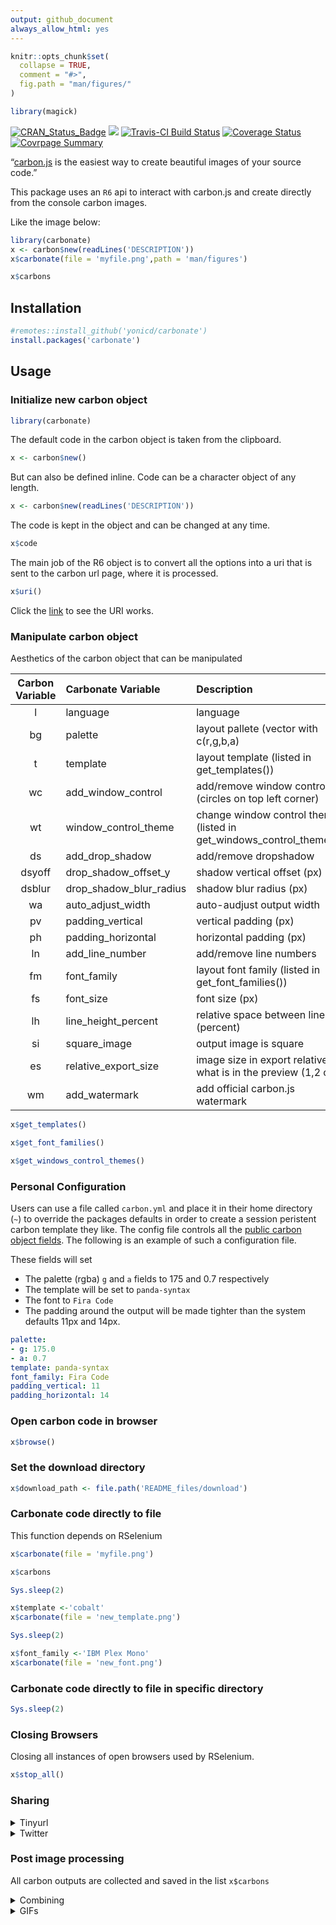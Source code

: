 ```yaml
---
output: github_document
always_allow_html: yes
---
```


<!-- README.md is generated from README.Rmd. Please edit that file -->

```r
knitr::opts_chunk$set(
  collapse = TRUE,
  comment = "#>",
  fig.path = "man/figures/"
)

library(magick)
```

[![CRAN_Status_Badge](http://www.r-pkg.org/badges/version/carbonate)](https://cran.r-project.org/package=carbonate)
[![](https://cranlogs.r-pkg.org/badges/carbonate)](https://cran.r-project.org/package=carbonate)
[![Travis-CI Build Status](https://travis-ci.org/yonicd/carbonate.svg?branch=master)](https://travis-ci.org/yonicd/carbonate)
[![Coverage Status](https://img.shields.io/codecov/c/github/yonicd/carbonate/master.svg)](https://codecov.io/github/yonicd/carbonate?branch=master)
[![Covrpage Summary](https://img.shields.io/badge/covrpage-Last_Build_2022_08_21-yellowgreen.svg)](https://goo.gl/gNRcCb)

"[carbon.js](https://carbon.now.sh/about) is the easiest way to create beautiful images of your source code."

This package uses an `R6` api to interact with carbon.js and create directly from the console carbon images. 

Like the image below:

```r
library(carbonate)
x <- carbon$new(readLines('DESCRIPTION'))
x$carbonate(file = 'myfile.png',path = 'man/figures')
```

```r
x$carbons
```

## Installation

```r
#remotes::install_github('yonicd/carbonate')
install.packages('carbonate')
```

## Usage

### Initialize new carbon object

```r
library(carbonate)
```

The default code in the carbon object is taken from the clipboard.

```r
x <- carbon$new()
```

But can also be defined inline. Code can be a character object of any length.

```r
x <- carbon$new(readLines('DESCRIPTION'))
```

The code is kept in the object and can be changed at any time.

```r
x$code
```

The main job of the R6 object is to convert all the options into a uri that is sent to the carbon url page, where it is processed. 

```r
x$uri()
```

Click the [link](`r x$uri()`) to see the URI works.

### Manipulate carbon object

Aesthetics of the carbon object that can be manipulated

|Carbon Variable  |Carbonate Variable |Description | Default | 
|:------:|:-----------------------|:-----------|:----:|
|l      |language                |language          |r|
|bg     |palette                 |layout pallete (vector with c(r,g,b,a)|c(r=171,g=184,b=195,a=1)|
|t      |template                |layout template (listed in get_templates()) |'seti'|
|wc     |add_window_control      |add/remove window controls (circles on top left corner) |TRUE|
|wt     |window_control_theme    |change window control themes  (listed in get_windows_control_themes())        |'none'|
|ds     |add_drop_shadow         |add/remove dropshadow     |TRUE|
|dsyoff |drop_shadow_offset_y    |shadow vertical offset (px) |20|
|dsblur |drop_shadow_blur_radius |shadow blur radius (px) |68|
|wa     |auto_adjust_width       |auto-audjust output width          |TRUE|
|pv     |padding_vertical        |vertical padding (px)          |48|
|ph     |padding_horizontal      |horizontal padding (px)          |32|
|ln     |add_line_number         |add/remove line numbers          |FALSE|
|fm     |font_family             |layout font family (listed in get_font_families())          |'Hack'|
|fs     |font_size               |font size (px)         |14|
|lh     |line_height_percent     |relative space between lines (percent)          |133|
|si     |square_image            |output image is square     |FALSE|
|es     |relative_export_size    |image size in export relative to what is in the preview (1,2 or 4)    |1|
|wm     |add_watermark           |add official carbon.js watermark          |FALSE|

```r
x$get_templates()
```

```r
x$get_font_families()
```

```r
x$get_windows_control_themes()
```

### Personal Configuration

Users can use a file called `carbon.yml` and place it in their home directory (`~`) to override the packages defaults in order to create a session peristent carbon template they like. The config file controls all the [public carbon object fields](#manipulate-carbon-object). The following is an example of such a configuration file. 

These fields will set 

  - The palette (rgba) `g` and `a` fields to 175 and 0.7 respectively
  - The template will be set to `panda-syntax`
  - The font to `Fira Code`
  - The padding around the output will be made tighter than the system defaults 11px and 14px.

```yml
palette:
- g: 175.0
- a: 0.7
template: panda-syntax
font_family: Fira Code
padding_vertical: 11
padding_horizontal: 14
```

### Open carbon code in browser

```r
x$browse()
```

### Set the download directory

```r
x$download_path <- file.path('README_files/download')
```

### Carbonate code directly to file

This function depends on RSelenium

```r
x$carbonate(file = 'myfile.png')
```

```r
x$carbons
```

```r
Sys.sleep(2)
```

```r
x$template <-'cobalt'
x$carbonate(file = 'new_template.png')
```

```r
Sys.sleep(2)
```

```r
x$font_family <-'IBM Plex Mono'
x$carbonate(file = 'new_font.png')
```

### Carbonate code directly to file in specific directory

```r
Sys.sleep(2)
```

### Closing Browsers

Closing all instances of open browsers used by RSelenium.

```r
x$stop_all()
```

### Sharing

<details><summary>Tinyurl</summary>

You can also put a tinyurl link as a watermark on the image produced that will open to the carbon.now.sh page that has the code in the image.

```r
Sys.sleep(2)
```

```r
x$add_tinyurl <- TRUE
x$carbonate(file = 'tiny_url.png')
```

If you just want the tinyurl link without the image to use in a tweet you can create it using

```r
x$tiny()
```

Or you can put the link directly on your clipboard

```r
x$tiny(clip = TRUE)
clipr::read_clip()
```

</details>

<details><summary>Twitter</summary>

##### Direct

You can also directly tweet the image. An automatic status is created with two options

  - Default
    - `r 'Created in R using the Carbonate \U0001f4e6'`
    
  - When `add_tinyurl <- TRUE`
    - `r sprintf('%s\nCheck out this script at \U0001f517 %s', 'Created in R using the Carbonate \U0001f4e6', x$tiny())`
    
  - Manual
    - Using `tweet_status` you can write your own status. 

```r
x <- carbonate::carbon$new()
x$tweet <- TRUE
x$carbonate()
```

##### Post process (Batch)

If you have images stored in `x$carbons` you can post them also in a tweet using.

```r
# for multiple png attachments
x$rtweet(x$carbons,media_type = 'png') #using default status

# subsets of images
x$rtweet(status='These are images',x$carbons[c(1,3)],media_type = 'png')

# for gifs
x$rtweet(status='This is a gif', x$carbons,media_type = 'gif')
```

</details>

### Post image processing

All carbon outputs are collected and saved in the list `x$carbons`

<details><summary>Combining</summary>

```r
x$carbons%>%
  magick::image_scale('300')%>%
  magick::image_append()

x$carbons%>%
  magick::image_scale('300')%>%
  magick::image_append(stack = TRUE)
```

</details>

<details><summary>GIFs</summary>

```r
x$carbons%>%
  magick::image_animate(fps = 1)
```

</details>

